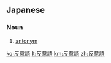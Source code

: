 ==Japanese==
{{ja-kanjitab|はん|い|ご|yomi=on}}

===Noun===
{{ja-noun|はんいご}}

# [[antonym]]

[[ko:反意語]]
[[lt:反意語]]
[[km:反意語]]
[[zh:反意語]]